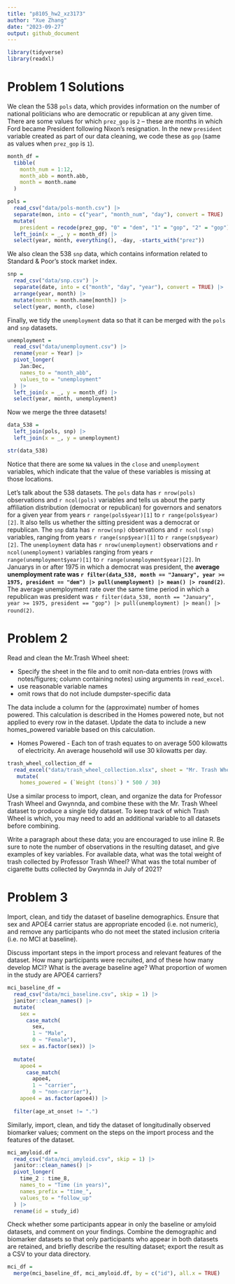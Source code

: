 ```yaml
---
title: "p8105_hw2_xz3173"
author: "Xue Zhang"
date: "2023-09-27"
output: github_document
---
```







```r
library(tidyverse)
library(readxl)
```





# Problem 1 Solutions

We clean the 538 `pols` data, which provides information on the number of national politicians who are democratic or republican at any given time. There are some values for which `prez_gop` is `2` -- these are months in which Ford became President following Nixon's resignation. In the new `president` variable created as part of our data cleaning, we code these as `gop` (same as values when `prez_gop` is `1`).



```r
month_df = 
  tibble(
    month_num = 1:12,
    month_abb = month.abb,
    month = month.name
  )
```




```r
pols = 
  read_csv("data/pols-month.csv") |>
  separate(mon, into = c("year", "month_num", "day"), convert = TRUE) |>
  mutate(
    president = recode(prez_gop, "0" = "dem", "1" = "gop", "2" = "gop"))|>
  left_join(x = _, y = month_df) |>
  select(year, month, everything(), -day, -starts_with("prez"))
```
 
We also clean the 538 `snp` data, which contains information related to Standard & Poor’s stock market index.
 
```r
snp = 
  read_csv("data/snp.csv") |>
  separate(date, into = c("month", "day", "year"), convert = TRUE) |>
  arrange(year, month) |>
  mutate(month = month.name[month]) |>
  select(year, month, close)
```
 
Finally, we tidy the `unemployment` data so that it can be merged with the `pols` and `snp` datasets.




```r
unemployment = 
  read_csv("data/unemployment.csv") |>
  rename(year = Year) |>
  pivot_longer(
    Jan:Dec,
    names_to = "month_abb",
    values_to = "unemployment"
  ) |>
  left_join(x = _, y = month_df) |>
  select(year, month, unemployment)
```

Now we merge the three datasets!

```r
data_538 =
  left_join(pols, snp) |>
  left_join(x = _, y = unemployment)

str(data_538)
```

Notice that there are some `NA` values in the `close` and `unemployment` variables, which indicate that the value of these variables is missing at those locations.

Let's talk about the 538 datasets. The `pols` data has `r nrow(pols)` observations and `r ncol(pols)` variables and tells us about the party affiliation distribution (democrat or republican) for governors and senators for a given year from years `r range(pols$year)[1]` to `r range(pols$year)[2]`. It also tells us whether the sitting president was a democrat or republican. The `snp` data has `r nrow(snp)` observations and `r ncol(snp)` variables, ranging from years `r range(snp$year)[1]` to `r range(snp$year)[2]`. The `unemployment` data has `r nrow(unemployment)` observations and `r ncol(unemployment)` variables ranging from years `r range(unemployment$year)[1]` to `r range(unemployment$year)[2]`. In Januarys in or after 1975 in which a democrat was president, the **average unemployment rate was `r filter(data_538, month == "January", year >= 1975, president == "dem") |> pull(unemployment) |> mean() |> round(2)`**.  The average unemployment rate over the same time period in which a republican was president was `r filter(data_538, month == "January", year >= 1975, president == "gop") |> pull(unemployment) |> mean() |> round(2)`.










# Problem 2


Read and clean the Mr.Trash Wheel sheet:

* Specify the sheet in the file and to omit non-data entries (rows with notes/figures; column containing notes) using arguments in `read_excel`.
* use reasonable variable names
* omit rows that do not include dumpster-specific data

The data include a column for the (approximate) number of homes powered. This calculation is described in the Homes powered note, but not applied to every row in the dataset. Update the data to include a new homes_powered variable based on this calculation.


* Homes Powered - Each ton of trash equates to on average 500 kilowatts of electricity.  An average household will use 30 kilowatts per day.

```r
trash_wheel_collection_df = 
  read_excel("data/trash_wheel_collection.xlsx", sheet = "Mr. Trash Wheel", range = "A2:N549") |>
   mutate(
    homes_powered = (`Weight (tons)`) * 500 / 30)
```







Use a similar process to import, clean, and organize the data for Professor Trash Wheel and Gwynnda, and combine these with the Mr. Trash Wheel dataset to produce a single tidy dataset. To keep track of which Trash Wheel is which, you may need to add an additional variable to all datasets before combining.





Write a paragraph about these data; you are encouraged to use inline R. Be sure to note the number of observations in the resulting dataset, and give examples of key variables. For available data, what was the total weight of trash collected by Professor Trash Wheel? What was the total number of cigarette butts collected by Gwynnda in July of 2021?






# Problem 3

Import, clean, and tidy the dataset of baseline demographics. Ensure that sex and APOE4 carrier status are appropriate encoded (i.e. not numeric), and remove any participants who do not meet the stated inclusion criteria (i.e. no MCI at baseline). 

Discuss important steps in the import process and relevant features of the dataset. How many participants were recruited, and of these how many develop MCI? What is the average baseline age? What proportion of women in the study are APOE4 carriers?


```r
mci_baseline_df =
  read_csv("data/mci_baseline.csv", skip = 1) |>
  janitor::clean_names() |>
  mutate(
    sex = 
      case_match(
        sex,
        1 ~ "Male",
        0 ~ "Female"),
    sex = as.factor(sex)) |>
  
  mutate(
    apoe4 = 
      case_match(
        apoe4,
        1 ~ "carrier",
        0 ~ "non-carrier"),
    apoe4 = as.factor(apoe4)) |>
  
  filter(age_at_onset != ".")
```


Similarly, import, clean, and tidy the dataset of longitudinally observed biomarker values; comment on the steps on the import process and the features of the dataset.


```r
mci_amyloid.df = 
  read_csv("data/mci_amyloid.csv", skip = 1) |>
  janitor::clean_names() |>
  pivot_longer(
    time_2 : time_8,
    names_to = "Time (in years)",
    names_prefix = "time_",
    values_to = "follow_up"
  ) |>
  rename(id = study_id)
```





Check whether some participants appear in only the baseline or amyloid datasets, and comment on your findings. Combine the demographic and biomarker datasets so that only participants who appear in both datasets are retained, and briefly describe the resulting dataset; export the result as a CSV to your data directory.




```r
mci_df =
  merge(mci_baseline_df, mci_amyloid.df, by = c("id"), all.x = TRUE)
```
